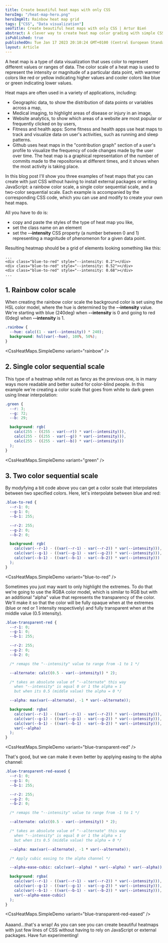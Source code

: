 ```yaml
---
title: Create beautiful heat maps with only CSS
heroImg: "/heat-map-hero.png"
heroImgAlt: Rainbow heat map grid
tags: ["CSS", "Data visualization"]
seoTitle: Create beautiful heat maps with only CSS | Artur Bień
abstract: A clever way to create heat map color grading with simple CSS.
isPublished: true
publishedOn: Tue Jan 17 2023 20:10:24 GMT+0100 (Central European Standard Time)
layout: Article
---
```


A heat map is a type of data visualization that uses color to represent
different values or ranges of data. The color scale of a heat map is used
to represent the intensity or magnitude of a particular data point, with
warmer colors like red or yellow indicating higher values and cooler colors
like blue or green indicating lower values.

Heat maps are often used in a variety of applications, including:

- Geographic data, to show the distribution of data points or variables
  across a map,
- Medical imaging, to highlight areas of disease or injury in an image,
- Website analytics, to show which areas of a website are most popular
  or frequently clicked on by users,
- Fitness and health apps: Some fitness and health apps use heat maps
  to track and visualize data on user's activities, such as running and sleep patterns.
- Github uses heat maps in the "contribution graph" section of a user's profile to
  visualize the frequency of code changes made by the user over time. The heat map is
  a graphical representation of the number of commits made to the repositories at different
  times, and it shows when the most activity is taking place.

In this blog post I'll show you three examples of heat maps that you can create with just CSS
without having to install external packages or writing JavaScript:
a rainbow color scale, a single color sequential scale, and a two-color
sequential scale. Each example is accompanied by the corresponding CSS code,
which you can use and modify to create your own heat maps.

All you have to do is:

- copy and paste the styles of the type of heat map you like,
- set the class name on an element
- set the **--intensity** CSS property (a number between 0 and 1) representing
  a magnitude of phenomenon for a given data point.

Resulting heatmap should be a grid of elements looking something like this:

```
...
<div class="blue-to-red" style="--intensity: 0.2"></div>
<div class="blue-to-red" style="--intensity: 0.52"></div>
<div class="blue-to-red" style="--intensity: 0.68"></div>
...
```

## 1. Rainbow color scale

When creating the rainbow color scale the background color is set using
the HSL color model, where the hue is determined by the **--intensity** value.
We're starting with blue (240deg) when **--intensity** is 0 and going
to red (0deg) when **--intensity** is 1.

```css
.rainbow {
  --hue: calc((1 - var(--intensity)) * 240);
  background: hsl(var(--hue), 100%, 50%);
}
```

<CssHeatMaps.SimpleDemo variant="rainbow" />

## 2. Single color sequential scale

This type of a heatmap while not as fancy as the previous one,
is in many ways more readable and better suited for color-blind people.
In this example we're creating a color scale that goes from white to dark green
using linear interpolation:

```css
.green {
  --r: 3;
  --g: 72;
  --b: 29;

  background: rgb(
    calc(255 - ((255 - var(--r)) * var(--intensity))),
    calc(255 - ((255 - var(--g)) * var(--intensity))),
    calc(255 - ((255 - var(--b)) * var(--intensity)))
  );
}
```

<CssHeatMaps.SimpleDemo variant="green" />

## 3. Two color sequential scale

By modyfying a bit code above you can get a color scale that interpolates between
two specified colors. Here, let's interpolate between blue and red:

```css
.blue-to-red {
  --r-1: 0;
  --g-1: 0;
  --b-1: 255;

  --r-2: 255;
  --g-2: 0;
  --b-2: 0;

  background: rgb(
    calc(var(--r-1) - ((var(--r-1) - var(--r-2)) * var(--intensity))),
    calc(var(--g-1) - ((var(--g-1) - var(--g-2)) * var(--intensity))),
    calc(var(--b-1) - ((var(--b-1) - var(--b-2)) * var(--intensity)))
  );
}
```

<CssHeatMaps.SimpleDemo variant="blue-to-red" />
<br />

Sometimes you just may want to only highlight the extremes. To do that we're
going to use the RGBA color model, which is similar to RGB but with an additional
"alpha" value that represents the transparency of the color.
We'll make it so that the color will be fully opaque when at the extremes
(blue or red or 1 intensity respectively) and fully transparent when at the
middle value (0.5 intensity).

```css
.blue-transparent-red {
  --r-1: 0;
  --g-1: 0;
  --b-1: 255;

  --r-2: 255;
  --g-2: 0;
  --b-2: 0;

  /* remaps the "--intensity" value to range from -1 to 1 */

  --alternate: calc((0.5 - var(--intensity)) * 2);

  /* takes an absolute value of "--alternate" this way 
    when "--intensity" is equal 0 or 1 the alpha = 1
    but when its 0.5 (middle value) the alpha = 0 */

  --alpha: max(var(--alternate), -1 * var(--alternate));

  background: rgba(
    calc(var(--r-1) - ((var(--r-1) - var(--r-2)) * var(--intensity))),
    calc(var(--g-1) - ((var(--g-1) - var(--g-2)) * var(--intensity))),
    calc(var(--b-1) - ((var(--b-1) - var(--b-2)) * var(--intensity))),
    var(--alpha)
  );
}
```

<CssHeatMaps.SimpleDemo variant="blue-transparent-red" />
<br />

That's good, but we can make it even better by applying easing
to the alpha channel:

```css
.blue-transparent-red-eased {
  --r-1: 0;
  --g-1: 0;
  --b-1: 255;

  --r-2: 255;
  --g-2: 0;
  --b-2: 0;

  /* remaps the "--intensity" value to range from -1 to 1 */

  --alternate: calc((0.5 - var(--intensity)) * 2);

  /* takes an absolute value of "--alternate" this way 
    when "--intensity" is equal 0 or 1 the alpha = 1
    but when its 0.5 (middle value) the alpha = 0 */

  --alpha: max(var(--alternate), -1 * var(--alternate));

  /* Apply cubic easing to the alpha channel */

  --alpha-ease-cubic: calc(var(--alpha) * var(--alpha) * var(--alpha));

  background: rgba(
    calc(var(--r-1) - ((var(--r-1) - var(--r-2)) * var(--intensity))),
    calc(var(--g-1) - ((var(--g-1) - var(--g-2)) * var(--intensity))),
    calc(var(--b-1) - ((var(--b-1) - var(--b-2)) * var(--intensity))),
    var(--alpha-ease-cubic)
  );
}
```

<CssHeatMaps.SimpleDemo variant="blue-transparent-red-eased" />
<br />
<br />
Aaaand...that's a wrap! As you can see you can create beautiful heatmaps with just
few lines of CSS without having to rely on JavaScript or external packages. Have
fun experimenting!
